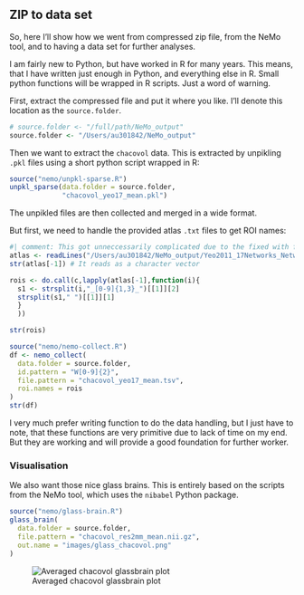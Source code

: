 ## ZIP to data set

So, here I'll show how we went from compressed zip file, from the NeMo tool, and to having a data set for further analyses.

I am fairly new to Python, but have worked in R for many years. This means, that I have written just enough in Python, and everything else in R. Small python functions will be wrapped in R scripts. Just a word of warning.

First, extract the compressed file and put it where you like. I'll denote this location as the `source.folder`.

```r
# source.folder <- "/full/path/NeMo_output"
source.folder <- "/Users/au301842/NeMo_output"
```

Then we want to extract the `chacovol` data. This is extracted by unpikling `.pkl` files using a short python script wrapped in R:

```r
source("nemo/unpkl-sparse.R")
unpkl_sparse(data.folder = source.folder,
             "chacovol_yeo17_mean.pkl")
```

The unpikled files are then collected and merged in a wide format.

But first, we need to handle the provided atlas `.txt` files to get ROI names:

```r
#| comment: This got unneccessarily complicated due to the fixed with format of the provided atlas file. Sure you can do better!
atlas <- readLines("/Users/au301842/NeMo_output/Yeo2011_17Networks_NetworkNames_ColorLUT.txt")
str(atlas[-1]) # It reads as a character vector

rois <- do.call(c,lapply(atlas[-1],function(i){
  s1 <- strsplit(i,"_[0-9]{1,3}_")[[1]][2]
  strsplit(s1," ")[[1]][1]
  }
  ))

str(rois)
```

```r
source("nemo/nemo-collect.R")
df <- nemo_collect(
  data.folder = source.folder,
  id.pattern = "W[0-9]{2}",
  file.pattern = "chacovol_yeo17_mean.tsv",
  roi.names = rois
)
str(df)
```

I very much prefer writing function to do the data handling, but I just have to note, that these functions are very primitive due to lack of time on my end. But they are working and will provide a good foundation for further worker.

### Visualisation

We also want those nice glass brains. This is entirely based on the scripts from the NeMo tool, which uses the `nibabel` Python package.

```r
source("nemo/glass-brain.R")
glass_brain(
  data.folder = source.folder,
  file.pattern = "chacovol_res2mm_mean.nii.gz",
  out.name = "images/glass_chacovol.png"
)
```

![Averaged chacovol glassbrain plot](images/glass_chacovol.png){fig-align="center"}
